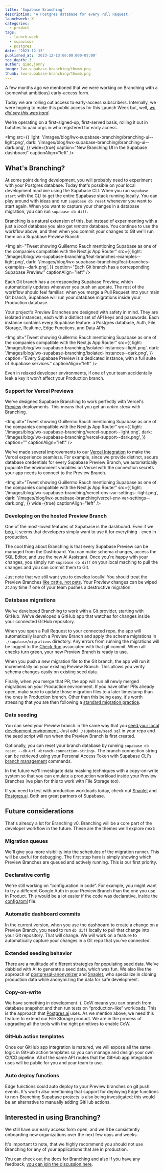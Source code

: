 ```yaml
---
title: 'Supabase Branching'
description: 'A Postgres database for every Pull Request.'
launchweek: X
categories:
  - product
tags:
  - launch-week
  - supavisor
  - postgres
date: '2023-12-13'
published_at: '2023-12-13:00:00.000-09:00'
toc_depth: 3
author: qiao,jonny
image: lwx-supabase-branching/thumb.png
thumb: lwx-supabase-branching/thumb.png
---
```


A few months ago we mentioned that we were working on Branching with a (somewhat ambitious) early-access form.

Today we are rolling out access to early-access subscribers. Internally, we were hoping to make this public access for this Launch Week but, well, [_we did say this was hard_](/blog/supabase-local-dev#supabase-branching-is-hard).

We're operating on a first-signed-up, first-served basis, rolling it out in batches to paid orgs in who registered for early access.

<Img
  src={{
    light: '/images/blog/lwx-supabase-branching/branching-ui--light.png',
    dark: '/images/blog/lwx-supabase-branching/branching-ui--dark.png',
  }}
  wide={true}
  caption="New Branching UI in the Supabase dashboard"
  captionAlign="left"
/>

## What's Branching?

At some point during development, you will probably need to experiment with your Postgres database. Today that's possible on your local development machine using the Supabase CLI. When you run `supabase start` with the CLI to get the entire Supabase stack running locally. You can play around with ideas and run `supabase db reset` whenever you want to start again. When you want to capture your changes in a database migration, you can run `supabase db diff`.

Branching is a natural extension of this, but instead of experimenting with a just a _local_ database you also get _remote_ database. You continue to use the workflow above, and then when you commit your changes to Git we'll run them on a Supabase Preview Branch.

<Img
  alt="Tweet showing Guillermo Rauch mentioning Supabase as one of the companies compatible with the Next.js App Router"
  src={{
    light: '/images/blog/lwx-supabase-branching/feat-branches-examples--light.png',
    dark: '/images/blog/lwx-supabase-branching/feat-branches-examples--dark.png',
  }}
  caption="Each Git branch has a corresponding Supabase Preview."
  captionAlign="left"
/>

Each Git branch has a corresponding Supabase Preview, which automatically updates whenever you push an update. The rest of the workflow should feel familiar: when you merge a Pull Request into your main Git branch, Supabase will run your database migrations inside your Production database.

Your project's Preview Branches are designed with safety in mind. They are isolated instances, each with a distinct set of API keys and passwords. Each instance contains every Supabase feature: a Postgres database, Auth, File Storage, Realtime, Edge Functions, and Data APIs.

<Img
  alt="Tweet showing Guillermo Rauch mentioning Supabase as one of the companies compatible with the Next.js App Router"
  src={{
    light: '/images/blog/lwx-supabase-branching/isolated-instances--light.png',
    dark: '/images/blog/lwx-supabase-branching/isolated-instances--dark.png',
  }}
  caption="Every Supabase Preview is a dedicated instance, with a full suite of Supabase services."
  captionAlign="left"
/>

Even in relaxed developer environments, if one of your team accidentally leak a key it won't affect your Production branch.

### Support for Vercel Previews

We've designed Supabase Branching to work perfectly with Vercel's [Preview](https://vercel.com/features/previews) deployments. This means that you get an _entire stack_ with Branching. 

<Img
  alt="Tweet showing Guillermo Rauch mentioning Supabase as one of the companies compatible with the Next.js App Router"
  src={{
    light: '/images/blog/lwx-supabase-branching/vercel-support--light.png',
    dark: '/images/blog/lwx-supabase-branching/vercel-support--dark.png',
  }}
  caption=""
  captionAlign="left"
/>

We've made several improvements to our [Vercel Integration](https://vercel.com/integrations/supabase-v2) to make the Vercel experience seamless. For example, since we provide distinct, secure database credentials for every Supabase Preview Branch, we automatically populate the environment variables on Vercel with the connection secrets your app needs to connect to the Preview Branch.

<Img
  alt="Tweet showing Guillermo Rauch mentioning Supabase as one of the companies compatible with the Next.js App Router"
  src={{
    light: '/images/blog/lwx-supabase-branching/vercel-env-var-settings--light.png',
    dark: '/images/blog/lwx-supabase-branching/vercel-env-var-settings--dark.png',
  }}
  wide={true}
  captionAlign="left"
/>

### Developing on the hosted Preview Branch

One of the most-loved features of Supabase is the dashboard. Even if we [beg](/docs/guides/platform/maturity-model#in-production), it seems that developers simply want to use it for everything - even in production.

The cool thing about Branching is that every Supabase Preview can be managed from the Dashboard. You can make schema changes, access the SQL Editor, and use the [new AI Assistant](/blog/studio-introducing-assistant). Once you're happy with your changes, you simply run `supabase db diff` on your local maching to pull the changes and you can commit them to Git.

Just note that we _still_ want you to develop locally! You should treat the Preview Branches [like cattle, not pets](https://devops.stackexchange.com/questions/653/what-is-the-definition-of-cattle-not-pets). Your Preview changes can be wiped at any time if one of your team pushes a destructive migration.

### Database migrations

We've developed Branching to work with a Git provider, starting with GitHub. We've developed a GitHub app that watches for changes inside your connected GitHub repository.

When you open a Pull Request to your connected repo, the app will automatically launch a Preview Branch and apply the schema migrations in `./supabase/migrations` directory. Any errors from running the migrations will be logged to the [Check Run](https://docs.github.com/en/rest/checks/runs?apiVersion=2022-11-28) associated with that git commit. When all checks turn green, your new Preview Branch is ready to use.

When you push a new migration file to the Git branch, the app will run it incrementally on your existing Preview Branch. This allows you verify schema changes easily on existing seed data.

Finally, when you merge that PR, the app will run all newly merged migrations on your Production environment. If you have other PRs already open, make sure to update those migration files to a later timestamp than the ones in Production branch. Other than this being easy, it's worth stressing that you are then following a [standard migration practice](https://supabase.com/docs/guides/cli/managing-environments).

### Data seeding

You can seed your Preview branch in the same way that you [seed your local development environment](https://supabase.com/docs/guides/cli/seeding-your-database). Just add `./supabase/seed.sql` in your repo and the seed script will run when the Preview Branch is first created.

Optionally, you can reset your branch database by running `supabase db reset --db-url <branch-connection-string>`. The branch connection string can be retrieved using your Personal Access Token with Supabase CLI's [branch management](https://supabase.com/docs/reference/cli/supabase-branches-get) commands.

In the future we'll investigate data masking techniques with a copy-on-write system so that you can emulate a production workload inside your Preview Branches (we plan for this to work with File Storage too).

<Admonition type="note" label="Testing with product workloads today?">

If you need to test with production workloads today, check out [Snaplet](https://www.snaplet.dev/) and [Postgres.ai](http://Postgres.ai). Both are great partners of Supabase.

</Admonition>

## Future considerations

That's already a lot for Branching v0. Branching will be a core part of the developer workflow in the future. These are the themes we'll explore next:

### Migration queues

We'll give you more visibility into the schedules of the migration runner. This will be useful for debugging. The first step here is simply showing which Preview Branches are queued and actively running. This is our first priority.

### Declarative config

We're still working on “configuration in code”. For example, you might want to try a different Google Auth in your Preview Branch than the one you use in Product. This would be a lot easier if the code was declarative, inside the [config.toml](https://supabase.com/docs/guides/cli/config) file.

### Automatic dashboard commits

In the current version, when you use the dashboard to create a change on a Preview Branch, you need to run `db diff` locally to pull that change into your Git repository. That will change. We will work on a feature to automatically capture your changes in a Git repo that you've connected.

### Extended seeding behavior

There are a multitude of different strategies for populating seed data. We've dabbled with AI to generate a seed data, which was fun. We also like the approach of [postgresql-anonymizer](https://postgresql-anonymizer.readthedocs.io/en/stable/) and [Snaplet](https://docs.snaplet.dev/recipes/supabase), who specialize in cloning production data while anonymizing the data for safe development.

### Copy-on-write

We have something in development :). CoW means you can branch from database snapshot and then run tests on “production-like” workloads. This is the approach that [Postgres.ai](http://Postgres.ai) uses. As we mention above, we need this feature to extend our File Storage product. We are in the process of upgrading all the tools with the right primitives to enable CoW.

### GitHub action templates

Once our GitHub app integration is matured, we will expose all the same logic in GitHub action templates so you can manage and design your own CI/CD pipeline. All of the same API routes that the GitHub app integration uses will be public for you and your team to use.

### Auto deploy functions

Edge functions could auto deploy to your Preview branches on git push events. It's worth also mentioning that support for deploying Edge functions to non-Branching Supabase projects is also being investigated; this would be an alternative to manually adding GitHub actions.

## Interested in using Branching?

We still have our early access form open, and we'll be consistently onboarding new organizations over the next few days and weeks.

It's important to note, that we highly recommend you should not use Branching for any of your applications that are in production.

You can check out the docs for Branching and also if you have any feedback, [you can join the discussion here](https://github.com/orgs/supabase/discussions/18937).
